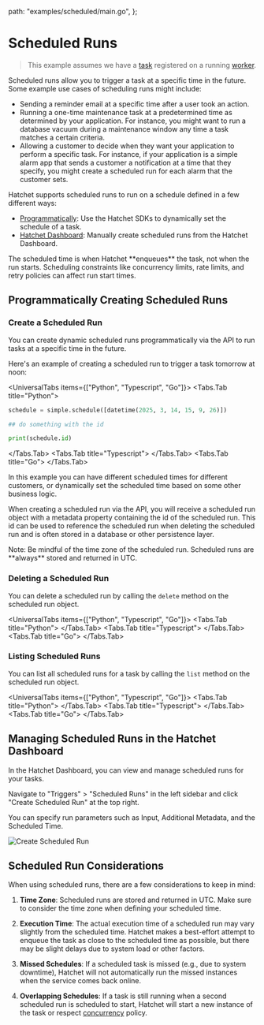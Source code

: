 
  path: "examples/scheduled/main.go",
};


# Scheduled Runs

> This example assumes we have a [task](./your-first-task.mdx) registered on a running [worker](./workers.mdx).

Scheduled runs allow you to trigger a task at a specific time in the future. Some example use cases of scheduling runs might include:

- Sending a reminder email at a specific time after a user took an action.
- Running a one-time maintenance task at a predetermined time as determined by your application. For instance, you might want to run a database vacuum during a maintenance window any time a task matches a certain criteria.
- Allowing a customer to decide when they want your application to perform a specific task. For instance, if your application is a simple alarm app that sends a customer a notification at a time that they specify, you might create a scheduled run for each alarm that the customer sets.

Hatchet supports scheduled runs to run on a schedule defined in a few different ways:

- [Programmatically](./scheduled-runs.mdx#programmatically-creating-scheduled-runs): Use the Hatchet SDKs to dynamically set the schedule of a task.
- [Hatchet Dashboard](./scheduled-runs.mdx#managing-scheduled-runs-in-the-hatchet-dashboard): Manually create scheduled runs from the Hatchet Dashboard.

<Callout type="warning">
  The scheduled time is when Hatchet **enqueues** the task, not when the run
  starts. Scheduling constraints like concurrency limits, rate limits, and retry
  policies can affect run start times.
</Callout>

## Programmatically Creating Scheduled Runs

### Create a Scheduled Run

You can create dynamic scheduled runs programmatically via the API to run tasks at a specific time in the future.

Here's an example of creating a scheduled run to trigger a task tomorrow at noon:

<UniversalTabs items={["Python", "Typescript", "Go"]}>
  <Tabs.Tab title="Python">

```python
schedule = simple.schedule([datetime(2025, 3, 14, 15, 9, 26)])

## do something with the id

print(schedule.id)

```

</Tabs.Tab>
<Tabs.Tab title="Typescript">
<Snippet src={snips.typescript.simple.schedule} block="create_a_scheduled_run" />
</Tabs.Tab>
<Tabs.Tab title="Go">
<GithubSnippet src={ScheduleTriggerGo} target="Create" />
</Tabs.Tab>
</UniversalTabs>

In this example you can have different scheduled times for different customers, or dynamically set the scheduled time based on some other business logic.

When creating a scheduled run via the API, you will receive a scheduled run object with a metadata property containing the id of the scheduled run. This id can be used to reference the scheduled run when deleting the scheduled run and is often stored in a database or other persistence layer.

<Callout type="info">
  Note: Be mindful of the time zone of the scheduled run. Scheduled runs are
  **always** stored and returned in UTC.
</Callout>

### Deleting a Scheduled Run

You can delete a scheduled run by calling the `delete` method on the scheduled run object.

<UniversalTabs items={["Python", "Typescript", "Go"]}>
  <Tabs.Tab title="Python">
    <Snippet src={snips.python.scheduled.programatic_sync} block="delete" />
  </Tabs.Tab>
  <Tabs.Tab title="Typescript">
    <Snippet
      src={snips.typescript.simple.schedule}
      block="delete_a_scheduled_run"
    />
  </Tabs.Tab>
  <Tabs.Tab title="Go">
    <GithubSnippet src={ScheduleTriggerGo} target="Delete" />
  </Tabs.Tab>
</UniversalTabs>

### Listing Scheduled Runs

You can list all scheduled runs for a task by calling the `list` method on the scheduled run object.

<UniversalTabs items={["Python", "Typescript", "Go"]}>
  <Tabs.Tab title="Python">
    <Snippet src={snips.python.scheduled.programatic_sync} block="list" />
  </Tabs.Tab>
  <Tabs.Tab title="Typescript">
    <Snippet
      src={snips.typescript.simple.schedule}
      block="list_scheduled_runs"
    />
  </Tabs.Tab>
  <Tabs.Tab title="Go">
    <GithubSnippet src={ScheduleTriggerGo} target="List" />
  </Tabs.Tab>
</UniversalTabs>

## Managing Scheduled Runs in the Hatchet Dashboard

In the Hatchet Dashboard, you can view and manage scheduled runs for your tasks.

Navigate to "Triggers" > "Scheduled Runs" in the left sidebar and click "Create Scheduled Run" at the top right.

You can specify run parameters such as Input, Additional Metadata, and the Scheduled Time.

![Create Scheduled Run](../../public/schedule-dash.gif)

## Scheduled Run Considerations

When using scheduled runs, there are a few considerations to keep in mind:

1. **Time Zone**: Scheduled runs are stored and returned in UTC. Make sure to consider the time zone when defining your scheduled time.

2. **Execution Time**: The actual execution time of a scheduled run may vary slightly from the scheduled time. Hatchet makes a best-effort attempt to enqueue the task as close to the scheduled time as possible, but there may be slight delays due to system load or other factors.

3. **Missed Schedules**: If a scheduled task is missed (e.g., due to system downtime), Hatchet will not automatically run the missed instances when the service comes back online.

4. **Overlapping Schedules**: If a task is still running when a second scheduled run is scheduled to start, Hatchet will start a new instance of the task or respect [concurrency](./concurrency.mdx) policy.
